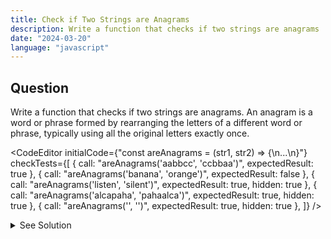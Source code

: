 ```yaml
---
title: Check if Two Strings are Anagrams
description: Write a function that checks if two strings are anagrams
date: "2024-03-20"
language: "javascript"
---
```


## Question
Write a function that checks if two strings are anagrams.
An anagram is a word or phrase formed by rearranging the letters of a different word or phrase,
typically using all the original letters exactly once.

<CodeEditor 
    initialCode={"const areAnagrams = (str1, str2) => {\n...\n}"}
    checkTests={[
        {
        call: "areAnagrams('aabbcc', 'ccbbaa')",
        expectedResult: true
        },
        {
        call: "areAnagrams('banana', 'orange')",
        expectedResult: false
        },
        {
        call: "areAnagrams('listen', 'silent')",
        expectedResult: true,
        hidden: true
        },
        {
        call: "areAnagrams('alcapaha', 'pahaalca')",
        expectedResult: true,
        hidden: true
        },
      {
         call: "areAnagrams('', '')",
         expectedResult: true,
         hidden: true
      },
        ]}
/>

<details>
  <summary>See Solution</summary>

## Example
```ts
const areAnagrams = (str1, str2) => {
      return str1.split('').sort().join('') === str2.split('').sort().join('');
}
```

### Explanation
The function `areAnagrams` takes two strings as arguments and returns a boolean value. 
The function first splits the strings into an array of characters, then sorts the array and joins the characters back into a string. 
The function then compares the two strings and returns true if they are equal and false if they are not.

## Complexity Analysis
The time complexity for this solution is O(nlogn) because of the sorting operation.

## Alternative
### For loop
```ts
const areAnagrams = (str1, str2) => {
      if (str1.length !== str2.length) return false;
      const str1Map = {};
      const str2Map = {};
      for (let i = 0; i < str1.length; i++) {
         str1Map[str1[i]] = (str1Map[str1[i]] || 0) + 1;
         str2Map[str2[i]] = (str2Map[str2[i]] || 0) + 1;
      }
      for (let key in str1Map) {
         if (str1Map[key] !== str2Map[key]) return false;
      }
      return true;
   }
```


</details>
